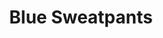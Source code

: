 ---
title: "Blue Sweatpants"
subtitle: ""
creator: ""
categories: ["clothes"]
featuredImage: "../src/assets/images/item/clothes/DSC02902.png"
views: ["../src/assets/images/item/clothes/DSC02902.png"]
nextItem: []
---